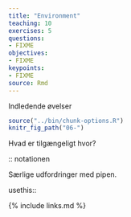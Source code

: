 ```yaml
---
title: "Environment"
teaching: 10
exercises: 5
questions:
- FIXME
objectives:
- FIXME
keypoints:
- FIXME
source: Rmd
---
```


Indledende øvelser

```r
source("../bin/chunk-options.R")
knitr_fig_path("06-")
```

Hvad er tilgængeligt hvor?

:: notationen

Særlige udfordringer med pipen.

usethis::

{% include links.md %}
